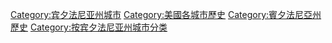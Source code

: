 [[Category:宾夕法尼亚州城市|Category:宾夕法尼亚州城市]]
[[Category:美國各城市歷史|Category:美國各城市歷史]]
[[Category:賓夕法尼亞州歷史|Category:賓夕法尼亞州歷史]]
[[Category:按宾夕法尼亚州城市分类|Category:按宾夕法尼亚州城市分类]]